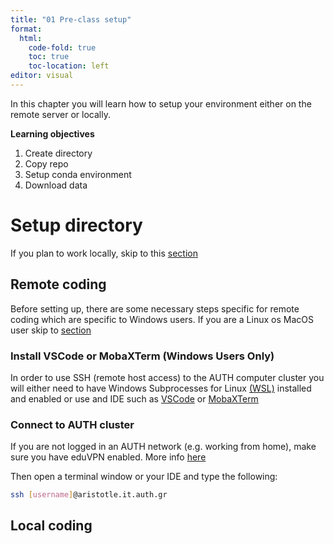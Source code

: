 ```yaml
---
title: "01 Pre-class setup"
format:
  html:
    code-fold: true
    toc: true
    toc-location: left
editor: visual
---
```


In this chapter you will learn how to setup your environment either on the remote server or locally.

**Learning objectives**

1. Create directory
2. Copy repo
3. Setup conda environment
4. Download data

# Setup directory

If you plan to work locally, skip to this [section](#local-coding)

## Remote coding

Before setting up, there are some necessary steps specific for remote coding which are specific to Windows users. If you are a Linux os MacOS user skip to [section](#unix-linuxmacos-users)

### Install VSCode or MobaXTerm (Windows Users Only)

In order to use SSH (remote host access) to the AUTH computer cluster you will either need to have Windows Subprocesses for Linux [(WSL)](https://learn.microsoft.com/en-us/windows/wsl/install) installed and enabled or use and IDE such as [VSCode](https://code.visualstudio.com/) or [MobaXTerm](https://mobaxterm.mobatek.net/)

### Connect to AUTH cluster

If you are not logged in an AUTH network (e.g. working from home), make sure you have eduVPN enabled. More info [here](https://it.auth.gr/manuals/eduvpn/)

Then open a terminal window or your IDE and type the following:

```bash
ssh [username]@aristotle.it.auth.gr
```

## Local coding